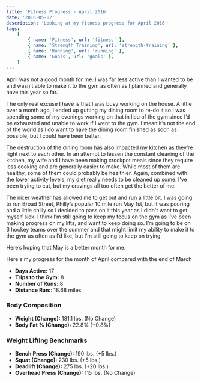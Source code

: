 ```yaml
---
title: 'Fitness Progress - April 2016'
date: '2016-05-02'
description: 'Looking at my fitness progress for April 2016'
tags:
    [
        { name: 'Fitness', url: 'fitness' },
        { name: 'Strength Training', url: 'strength-training' },
        { name: 'Running', url: 'running' },
        { name: 'Goals', url: 'goals' },
    ]
---
```


April was not a good month for me. I was far less active than I wanted to be and wasn’t able to make it to the gym as often as I planned and generally have this year so far.

The only real excuse I have is that I was busy working on the house. A little over a month ago, I ended up gutting my dining room to re-do it so I was spending some of my evenings working on that in lieu of the gym since I’d be exhausted and unable to work if I went to the gym. I mean it’s not the end of the world as I do want to have the dining room finished as soon as possible, but I could have been better.

The destruction of the dining room has also impacted my kitchen as they’re right next to each other. In an attempt to lessen the constant cleaning of the kitchen, my wife and I have been making crockpot meals since they require less cooking and are generally easier to make. While most of them are healthy, some of them could probably be healthier. Again, combined with the lower activity levels, my diet really needs to be cleaned up some. I’ve been trying to cut, but my cravings all too often get the better of me.

The nicer weather has allowed me to get out and run a little bit. I was going to run Broad Street, Philly’s popular 10 mile run May 1st, but it was pouring and a little chilly so I decided to pass on it this year as I didn't want to get myself sick. I think I’m still going to keep my focus on the gym as I’ve been making progress on my lifts, and want to keep doing so. I’m going to be on 3 hockey teams over the summer and that might limit my ability to make it to the gym as often as I’d like, but I’m still going to keep on trying.

Here’s hoping that May is a better month for me.

Here's my progress for the month of April compared with the end of March

-   **Days Active:** 17
-   **Trips to the Gym:** 8
-   **Number of Runs:** 8
-   **Distance Ran:**: 18.68 miles

### Body Composition

-   **Weight (Change):** 181.1 lbs. (No Change)
-   **Body Fat % (Change):** 22.8% (+0.8%)

### Weight Lifting Benchmarks

-   **Bench Press (Change):** 190 lbs. (+5 lbs.)
-   **Squat (Change):** 230 lbs. (+5 lbs.)
-   **Deadlift (Change):** 275 lbs. (+20 lbs.)
-   **Overhead Press (Change):** 115 lbs. (No Change)
